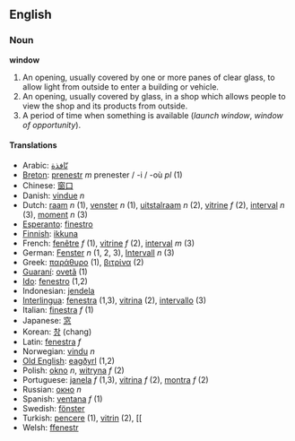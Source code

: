 == English ==
=== Noun ===
'''window'''

# An opening, usually covered by one or more panes of clear glass, to allow light from outside to enter a building or vehicle.
# An opening, usually covered by glass, in a shop which allows people to view the shop and its products from outside.
# A period of time when something is available (''launch window'', ''window of opportunity'').

==== Translations ====
*Arabic: [[نّافذة]]
*[[Breton]]: [[prenestr]] ''m'' prenester / -i / -où ''pl'' (1)
*Chinese: [[窗口]]
*Danish: [[vindue]] ''n''
*Dutch: [[raam]] ''n'' (1), [[venster]] ''n'' (1), [[uitstalraam]] ''n'' (2), [[vitrine]] ''f'' (2), [[interval]] ''n'' (3), [[moment]] ''n'' (3)
*[[Esperanto]]: [[finestro]]
*[[Finnish]]: [[ikkuna]]
*French: [[fenêtre]] ''f'' (1), [[vitrine]] ''f'' (2), [[interval]] ''m'' (3)
*German: [[Fenster]] ''n'' (1, 2, 3), [[Intervall]] ''n'' (3)
*Greek: [[παράθυρο]] (1), [[βιτρίνα]] (2)
*[[Guaraní]]: [[ovetã]] (1)
*[[Ido]]: [[fenestro]] (1,2)
*Indonesian: [[jendela]]
*[[Interlingua]]: [[fenestra]] (1,3), [[vitrina]] (2), [[intervallo]] (3)
*Italian: [[finestra]] ''f'' (1)
*Japanese: [[窓]]
*Korean: [[창]] (chang)
*Latin: [[fenestra]] ''f''
*Norwegian: [[vindu]] ''n''
*[[Old English]]: [[eagðyrl]] (1,2)
*Polish: [[okno]] ''n'', [[witryna]] ''f'' (2)
*Portuguese: [[janela]] ''f'' (1,3), [[vitrina]] ''f'' (2), [[montra]] ''f'' (2)
*Russian: [[окно]] ''n''
*Spanish: [[ventana]] ''f'' (1)
*Swedish: [[fönster]]
*Turkish: [[pencere]] (1), [[vitrin]] (2), [[
*Welsh: [[ffenestr]]
